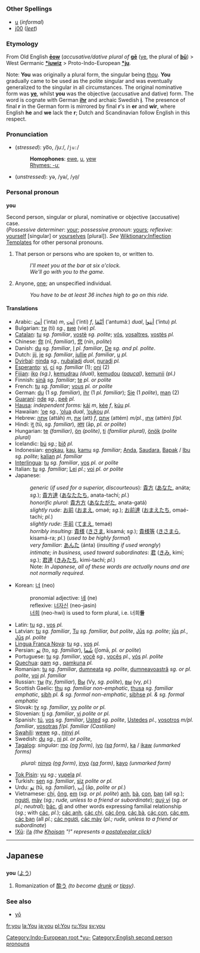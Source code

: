 =={{en}}==

===Other Spellings===
*[[u]] (''informal'')
*[[j00]] (''[[w:leet|leet]]'')

===Etymology===
From Old English '''[[ēow]]''' (''accusative/dative plural of'' '''[[gē]]''' ([[ye]], the plural of '''[[þū]]''') > West Germanic '''[[*iuwiz]]''' > Proto-Indo-European '''[[*ju]]'''.

Note: '''You''' was originally a plural form, the singular being ''[[thou]]''. '''You''' gradually came to be used as the polite singular and was eventually generalized to the singular in all circumstances. The original nominative form was '''[[ye]]''', whilst '''you''' was the objective (accusative and dative) form. The word is cognate with German '''[[ihr]]''' and archaic Swedish '''[[i#Swedish|i]]'''. The presence of final '''r''' in the German form is mirrored by final '''r''''s in '''er''' and '''wir''', where English '''he''' and '''we''' lack the '''r'''; Dutch and Scandinavian follow English in this respect.

[[Category:Indo-European root *yu-]]

===Pronunciation===
*(''stressed''): yo͞o, /juː/, /<tt>ju:</tt>/
*:'''Homophones''': [[ewe]], [[u]], [[yew]]<!-- eew? -->
*:[[Rhymes:English:-uː|Rhymes: -uː]]
*(''unstressed''): yə, /yə/, /<tt>y@</tt>/

===Personal pronoun===
'''you'''

Second person, singular or plural, nominative or objective (accusative) case.<br> (''Possessive determiner'': [[your]]; ''possessive pronoun'': [[yours]]; ''reflexive'': [[yourself]] [singular] or [[yourselves]] [plural]). ''See'' [[Wiktionary:Inflection Templates]] for other personal pronouns.

#That person or persons who are spoken to, or written to. 
#:''I'll meet you at the bar at six o'clock.'' 
#:''We'll go with you to the game.'' 
#Anyone, [[one]]; an unspecified individual. 
#:''You have to be at least 36 inches high to go on this ride.''

====Translations====
*Arabic: [[انت|أنتَ]] (’ínta) ''m'', [[انت|أنتِ]] (’ínti) ''f'', [[انتما|أنْتُمَا]] (’antumáː) ''dual'', [[انتوا|أنتوا]] (’íntu) ''pl.''
*Bulgarian: [[ти]] (ti) ''sg.'', [[вие]] (vie) ''pl.''
*[[Catalan]]: [[tu#Catalan|tu]] ''sg. familiar'', [[vostè]] ''sg. polite''; [[vós]], [[vosaltres]], [[vostès]] ''pl.''
*Chinese: [[你]] (nǐ, ''familiar''), [[您]] (nín, ''polite'')
*Danish: [[du#Danish|du]] ''sg. familiar'', [[I#Danish|I]] ''pl. familiar'', [[De#Danish|De]] ''sg. and pl. polite''.
*Dutch: [[jij]], [[je#Dutch|je]] ''sg. familiar'', [[jullie]] ''pl. familiar'', [[u]] ''pl.''
*[[Dyirbal]]: [[ŋinda]] ''sg.'', [[ŋubalaɖi]] ''dual'', [[ŋuraɖi]] ''pl.''
*[[Esperanto]]: [[vi]], [[ci]] ''sg. familiar'' (1); [[oni]] (2)
*[[Fijian]]: [[iko]] ''(sg.)'', [[kemudrau]] ''(dual)'', [[kemudou]] ''([[paucal]])'', [[kemunii]] ''(pl.)''
*Finnish: [[sinä]] ''sg. familiar''; [[te]] ''pl. or polite''
*French: [[tu#French|tu]] ''sg. familiar''; [[vous]] ''pl. or polite''
*German: [[du#German|du]] (1 ''sg. familiar''), [[ihr]] (1 ''pl. familiar''); [[Sie]] (1 ''polite''), [[man]] (2)
*[[Guaraní]]: [[nde]] ''sg.'', [[peẽ]] ''pl.''
*[[Hausa]]: ''independent forms:'' [[kái]] ''m'', [[kée]] ''f'', [[kúu]] ''pl.''
*Hawaiian: [[‘oe]] ''sg.'', [[‘olua]] ''dual'', [[‘oukou]] ''pl.''
*Hebrew: [[אתה]] (attáh) ''m'', [[את]] (att) ''f'', [[אתם]] (attém) ''m/pl.'', [[אתן]] (attén) ''f/pl.''
*Hindi: [[तु]] (tū, ''sg. familiar''), [[आप]] (āp, ''pl. or polite'')
*Hungarian: [[te]] ''(familiar)'', [[ön]] ''(polite)'', [[ti]] ''(familiar plural)'', [[önök]] ''(polite plural)''
*Icelandic: [[þú]] ''sg.''; [[þið]] ''pl.''
*Indonesian: [[engkau]], [[engkau|kau]], [[kamu]] ''sg. familiar''; [[Anda]], [[Saudara]], [[Bapak]] / [[Ibu]] ''sg. polite''; [[kalian]] ''pl. familiar''
*[[Interlingua]]: [[tu#Interlingua|tu]] ''sg. familiar'', [[vos]] ''pl. or polite''
*Italian: [[tu#Italian|tu]] ''sg. familiar''; [[Lei]] ''pl.''; [[voi]] ''pl. or polite''
*Japanese:
*:''generic'' (''if used for a superior, discourteous''): [[貴方]] ([[あなた]], anáta; ''sg.''); [[貴方達]] ([[あなたたち]], anata-tachí; ''pl.'')
*:''honorific plural'': [[貴方方]] ([[あなたがた]], anata-gatá)
*:''slightly rude'': [[お前]] ([[おまえ]], omaé; ''sg.''); [[お前達]] ([[おまえたち]], omaé-tachi; ''pl.'')
*:''slightly rude'': [[手前]] ([[てまえ]], temaé)
*:''horribly insulting'': [[貴様]] ([[きさま]], kisamá; ''sg.''); [[貴様等]] ([[きさまら]], kisamá-ra; ''pl.'') (''used to be highly formal'')
*:''very familiar'': [[あんた]] (ánta) (''insulting if used wrongly'')
*:''intimate; in business, used toward subordinates'': [[君]] ([[きみ]], kimí; ''sg.''); [[君達]] ([[きみたち]], kimi-tachí; ''pl''.)<!-- Maybe we need a separate article for the case of ja pronouns... perhaps the "horribly insulting" ones should be removed just for sake's sake... there should probably be a better term than 'rude' here too. -->
*:Note: ''In Japanese, all of these words are actually nouns and are not normally required''.
*Korean: [[너]] (neo)
*:pronomial adjective: [[네]] (ne)
*:reflexive: [[너자신]] (neo-jasin)
*:[[너희]] (neo-hwi) is used to form plural, i.e. 너희'''들'''
*Latin: [[tu]] ''sg.'', [[vos]] ''pl.''
*Latvian: [[tu]] ''sg. familiar'', [[Tu]] ''sg. familiar, but polite'', [[Jūs]] ''sg. polite''; [[jūs]] ''pl.'', [[Jūs]] ''pl. polite''
*[[Lingua Franca Nova]]: [[tu]] ''sg.'', [[vos]] ''pl.''
*Persian: [[تو]] (to, ''sg. familiar''), [[شما|شُما]] (ʃomā, ''pl. or polite'') <!-- accusatives in را-‏ (-rā): [[ترا|تُرا]] (torā), [[شما را|شُما را]] (ʃomā rā), should go on the relevant pages -->
*Portuguese: [[tu]] ''sg. familiar'', [[você]] ''sg.'', [[vocês]] ''pl.'', [[vós]] ''pl. polite''
*[[Quechua]]: [[qam]] ''sg.'', [[qamkuna]] ''pl.''
*Romanian: [[tu]] ''sg. familiar'', [[dumneata]] ''sg. polite'', [[dumneavoastră]] ''sg. or pl. polite'',  <!-- [[te]] acc. -->  [[voi]] ''pl. familiar''
*Russian: [[ты]] (ty, ''familiar''), <!-- acc [[тебя]] (tebjá) --> [[Вы]] (Vy, ''sg. polite''), <!-- acc [[Вас]] (Vas) --> [[вы]] (vy, ''pl.'') <!-- acc [[вас]] (vas) -->
*Scottish Gaelic: [[thu]] ''sg. familiar non-emphatic'', [[thusa]] ''sg. familiar emphatic'', [[sibh]] ''pl. & sg. formal non-emphatic'', [[sibhse]] ''pl. & sg. formal emphatic''
*Slovak: [[ty]] ''sg. familiar'', [[vy]] ''polite or pl.''
*Slovenian: [[ti]] ''sg. familiar'', <!-- acc [[te]]/[[tebe]] --> [[vi]] ''polite or pl.''
*Spanish: [[tú]], [[vos]] ''sg. familiar'', [[Usted]] ''sg. polite'', [[Ustedes]] ''pl.'', [[vosotros]] ''m/pl. familiar'', [[vosotras]] ''f/pl. familiar (Castilian)''
*[[Swahili]]: [[wewe]] ''sg.'', [[ninyi]] ''pl.''
*Swedish: [[du#Swedish|du]] ''sg.'', <!-- acc [[dig]], ''colloquially'' [[dej]] --> [[ni]] ''pl. or polite'', <!-- acc [[er#Swedish|er]], [[dig#Swedish|dig]] (also used in polite form) -->
*[[Tagalog]]: ''singular:'' [[mo]] ''([[ng]] form)'', [[iyo]] ''([[sa]] form)'', [[ka]] / [[ikaw]] ''(unmarked forms)''
:''plural:'' [[ninyo]] ''([[ng]] form)'', [[inyo]] ''([[sa]] form)'', [[kayo]] ''(unmarked form)''
*[[Tok Pisin]]: [[yu]] ''sg.''; [[yupela]] ''pl.''
*Turkish: [[sen]] ''sg. familiar'', [[siz]] ''polite or pl.'' <!-- acc [[seni]], [[sana]], [[siz]] -->
*Urdu: [[تو]] (tū, ''sg. familiar''), [[اپ|آپ]] (āp, ''polite or pl.'')
*Vietnamese: [[chị]], [[ông]], [[em#Vietnamese|em]] (''sg. or pl. polite'') [[anh]], [[bà]], [[con#Vietnamese|con]],  [[bạn]] (all ''sg.''); [[ngươi]], [[mày]] (''sg.; rude, unless to a friend or subordinate''); [[quý vị]] (''sg. or pl.; neutral''); [[bác]], [[dì]] and other words expressing familial relationship (''sg.''; with [[các]], ''pl.''); [[các anh]], [[các chị]], [[các ông]], [[các bà]], [[các con]], [[các em]], [[các bạn]] (all ''pl.''; [[các ngươi]], [[các mày]] (''pl.; rude, unless to a friend or subordinate'')
*[[!Xũ]]: [[i!a]] ''(the [[Khoisan]] "!" represents a [[w:Postalveolar click|postalveolar click]])''

----

== Japanese ==
=== {{Romaji}} ===
'''you''' ([[よう]])

# Romanization of [[酔う]] ''(to become [[drunk]] or [[tipsy]])''.

===See also===
*[[yō]]

[[Category:English second person pronouns]]

[[fr:you]]
[[la:You]]
[[ja:you]]
[[pl:You]]
[[ru:You]]
[[sv:you]]